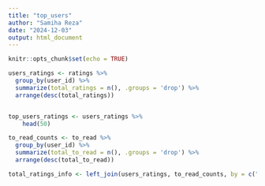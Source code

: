 ```yaml
---
title: "top_users"
author: "Samiha Reza"
date: "2024-12-03"
output: html_document
---
```


```r
knitr::opts_chunk$set(echo = TRUE)
```

```r
users_ratings <- ratings %>%
  group_by(user_id) %>%
  summarize(total_ratings = n(), .groups = 'drop') %>%
  arrange(desc(total_ratings))


top_users_ratings <- users_ratings %>%
    head(50)

to_read_counts <- to_read %>%
  group_by(user_id) %>%
  summarize(total_to_read = n(), .groups = 'drop') %>%
  arrange(desc(total_to_read))

total_ratings_info <- left_join(users_ratings, to_read_counts, by = c("user_id"))
```